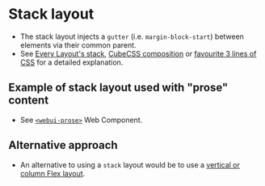 
<Meta of={Stack} />

# Stack layout
- The stack layout injects a `gutter` (i.e. `margin-block-start`) between elements via their common parent.
- See [Every Layout's stack](https://every-layout.dev/layouts/stack/), [CubeCSS composition](https://cube.fyi/composition.html#examples) or [favourite 3 lines of CSS](https://andy-bell.co.uk/my-favourite-3-lines-of-css/) for a detailed explanation.

<Canvas of={Stack.Stack} />
<Controls of={Stack.Stack} />

## Example of stack layout used with "prose" content
- See [`<webui-prose>`](/docs/web-components-or-custom-elements-webui-prose--docs) Web Component.

## Alternative approach
- An alternative to using a `stack` layout would be to use a [vertical or column Flex layout](/story/layout-flex--flex&args=direction:column).

